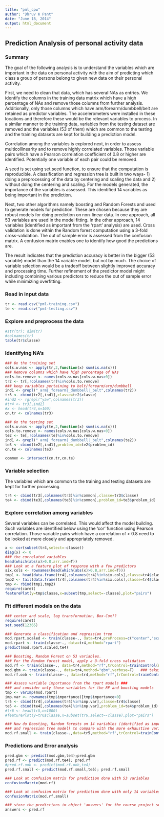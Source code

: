 ```yaml
---
title: "pml_cpw"
author: "Dhruv K Pant"
date: "June 18, 2014"
output: html_document
---
```

## Prediction Analysis of personal activity data 

### Summary 
The goal of the following analysis is to understand the variables which are important in 
the data on personal activity with the aim of predicting which class  a group of persons belong to given 
new data on their personal activity.  

First, we need to clean that data, which has several NAs as entries. We identify the columns in the training 
data matrix which have a high percentage of NAs and remove those columns from further analysis. Additionally, 
only those columns which have arm/forearm/dumbbell/belt are retained as predictor variables. The accelerometers 
were installed in these locations and therefore these would be the relevant variables to process.
In a similar manner to the training data, variables from the testing dataset are removed and the
variables (53 of them) which are common to the testing and the training datasets are kept for building a prediction model.

Correlation among the variables is explored next, in order to assess multicollinearity and to remove highly correlated 
variables. Those variable pairs which have a Pearson correlation coefficient of 0.8 or higher are identified. Potentially
one variable of each pair could be removed.

A seed is set using set.seed function, to ensure that the computation is reproducible.
A classification and regression tree is built in two ways- 
1) doing a preprocessing of the data by centering and scaling the data and 
2) without doing the centering and scaling. For the models generated, the importance of the variables is assessed.
This identified 14 variables as being important in the prediction.

Next, two other algorithms namely boosting and Random Forests and used to generate models for prediction. These are 
chosen because they are robust models for doing prediction on non-linear data.
In one approach, all 53 variables are used in the model fitting. In the other approach, 14 variables (identified 
as important from the 'rpart' analysis) are used. 
Cross validation is done within the Random forest computation using a 3-fold cross-validation. The out of sample
error is assessed from the confusion matrix. A confusion matrix enables one to identify how good the predictions are.

The result indicates that the prediction accuracy is better in the bigger (53 variable) model than 
the 14 variable model, but not by much. The choice of variable selection would be a tradeoff between slightly 
improved accuracy and processing time. Further refinement of the predictor model might including combining 
various predictors to reduce the out of sample error while  minimizing overfitting.



### Read in input data 
```r
tr <- read.csv("pml-training.csv")
te <- read.csv("pml-testing.csv")
```

### Explore and preprocess the data
```r
#str(tr); dim(tr)
#colnames(tr)
table(tr$classe)

```

### Identifying NA's 
```r
### On the training set
cols.w.nas <- apply(tr,2,function(x) sum(is.na(x)))
### Remove columns which have high percentage of NAs
cols.to.remove <- names(cols.w.nas[cols.w.nas>0])
tr2 <- tr[,!colnames(tr)%in%cols.to.remove]
### keep variables pertaining to belt/forearm/arm/dumbbell
ind1 <- grepl("_arm|_forearm|_dumbbell|_belt",colnames(tr2))
tr3 <- cbind(tr2[,ind1],classe=tr2$classe)
#ind2 <- !grepl("yaw",colnames(tr3))
#tr4 <- tr3[,ind2]
#x <- head(tr4,n=100)
cn.tr <- colnames(tr3)

```

```r
### On the testing set
cols.w.nas <- apply(te,2,function(x) sum(is.na(x)))
cols.to.remove <- names(cols.w.nas[cols.w.nas>0])
te2 <- te[,!colnames(te)%in%cols.to.remove]
ind1 <- grepl("_arm|_forearm|_dumbbell|_belt",colnames(te2))
te3 <- cbind(te2[,ind1],problem_id=te2$problem_id)
cn.te <- colnames(te3)

common <- intersect(cn.tr,cn.te)
```


### Variable selection
The variables which are common to the training and testing datasets are kept for further processing.
``` r
tr4 <- cbind(tr3[,colnames(tr3)%in%common],classe=tr3$classe)
te4 <- cbind(te3[,colnames(te3)%in%common],problem_id=te3$problem_id)

```

### Explore correlation among variables
Several variables can be correlated. This would affect the model building. Such variables are identified below
using the 'cor' function using Pearson correlation. Those variable pairs which have a correlation of > 0.8 need
to be looked at more closely and appropriately removed.
``` r
x <- cor(subset(tr4,select=-classe))
diag(x) <- 0
### the correlated variables
head(which(abs(x)>0.8,arr.ind=T))
### Look at a feature plot of response with a few predictors
six.cols <- rownames(head(which(abs(x)>0.8,arr.ind=T)))
tmp1 <- head(data.frame(tr4[,colnames(tr4)%in%six.cols],classe=tr4$classe),n=100)
tmp2 <- tail(data.frame(tr4[,colnames(tr4)%in%six.cols],classe=tr4$classe),n=100)
tmp <- rbind(tmp1,tmp2)
require(caret)
featurePlot(y=tmp$classe,x=subset(tmp,select=-classe),plot="pairs")
```


### Fit different models on the data 
```r
### center and scale, log transformation, Box-Cox??
require(caret)
set.seed(12365)

### Generate a classification and regression tree
mod.rpart.scaled <- train(classe~., data=tr4,preProcess=c("center","scale"),method="rpart")
mod.rpart <- train(classe~., data=tr4,method="rpart")
predict(mod.rpart.scaled,te4)

### Boosting, Random Forest on 53 variables.
### For the Random forest model, apply a 3-fold cross validation
mod.rf <- train(classe~., data=tr4,method="rf",trControl=trainControl(method="cv"),number=3)
mod.gbm <- train(classe~., data=tr4,method="gbm",verbose=F)   ### takes v long
mod.rf.oob <- train(classe~., data=tr4,method="rf",trControl=trainControl(method="oob"),number=3)

### Assess variable importance from the rpart models ###
### and consider only those variables for the RF and boosting models 
tmp <- varImp(mod.rpart)
imp.var <- rownames(tmp$importance)[tmp$importance>0]
tr5 <- cbind(tr4[,colnames(tr4)%in%imp.var],classe=tr4$classe)
te5 <- cbind(te4[,colnames(te4)%in%imp.var],problem_id=te4$problem_id)
#tr6 <- head(tr5,n=1000)
#featurePlot(y=tr6$classe,x=subset(tr6,select=-classe),plot="pairs")

### Now do Boosting, Random forests on 14 variables (identified as important from a classification 
### and regression tree model) to compare with the more exhaustive variable list (of 53)
mod.rf.small <- train(classe~.,data=tr5,method="rf",trControl=trainControl(method="cv"),number=3)

```



### Predictions and Error analysis
``` r
pred.gbm <- predict(mod.gbm,te4);pred.gbm
pred.rf <- predict(mod.rf,te4); pred.rf
#pred.rf.oob <- predict(mod.rf.oob,te4)
pred.rf.small <- predict(mod.rf.small,te5); pred.rf.small

### Look at confusion matrix for prediction done with 53 variables
confusionMatrix(mod.rf)

### Look at confusion matrix for prediction done with only 14 variables
confusionMatrix(mod.rf.small)

### store the predictions in object 'answers' for the course project submission
answers <- pred.rf
``` 





